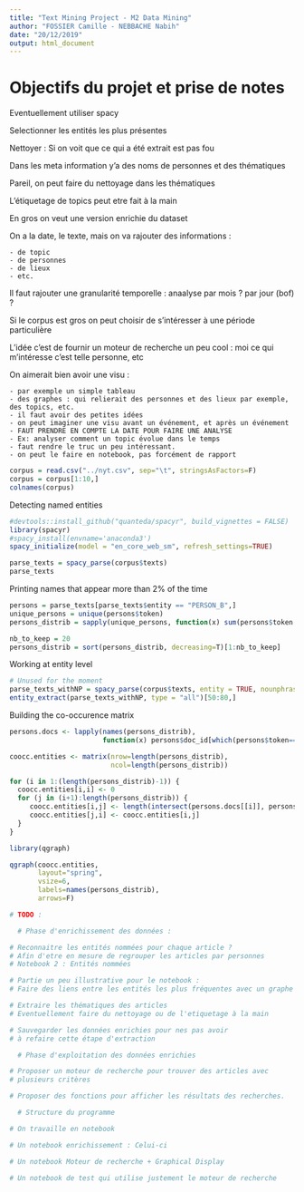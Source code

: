 ---
title: "Text Mining Project - M2 Data Mining"
author: "FOSSIER Camille - NEBBACHE Nabih"
date: "20/12/2019"
output: html_document
---

# Objectifs du projet et prise de notes

Eventuellement utiliser spacy

Selectionner les entités les plus présentes

Nettoyer : Si on voit que ce qui a été extrait est pas fou

Dans les meta information y'a des noms de personnes et des thématiques

Pareil, on peut faire du nettoyage dans les thématiques

L'étiquetage de topics peut etre fait à la main

En gros on veut une version enrichie du dataset

On a la date, le texte, mais on va rajouter des informations :

	- de topic
	- de personnes
	- de lieux
	- etc.

Il faut rajouter une granularité temporelle : anaalyse par mois ? par jour (bof) ?

Si le corpus est gros on peut choisir de s'intéresser à une période particulière

L'idée c'est de fournir un moteur de recherche un peu cool : moi ce qui m'intéresse c'est telle personne, etc

On aimerait bien avoir une visu :

	- par exemple un simple tableau
	- des graphes : qui relierait des personnes et des lieux par exemple, des topics, etc.
	- il faut avoir des petites idées
	- on peut imaginer une visu avant un événement, et après un événement
	- FAUT PRENDRE EN COMPTE LA DATE POUR FAIRE UNE ANALYSE
	- Ex: analyser comment un topic évolue dans le temps
	- faut rendre le truc un peu intéressant.
	- on peut le faire en notebook, pas forcément de rapport

```{r}
corpus = read.csv("../nyt.csv", sep="\t", stringsAsFactors=F)
corpus = corpus[1:10,]
colnames(corpus)
```

Detecting named entities

```{r}
#devtools::install_github("quanteda/spacyr", build_vignettes = FALSE)
library(spacyr)
#spacy_install(envname='anaconda3')
spacy_initialize(model = "en_core_web_sm", refresh_settings=TRUE)

parse_texts = spacy_parse(corpus$texts)
parse_texts
```

Printing names that appear more than 2% of the time

```{r}
persons = parse_texts[parse_texts$entity == "PERSON_B",]
unique_persons = unique(persons$token)
persons_distrib = sapply(unique_persons, function(x) sum(persons$token == x))

nb_to_keep = 20
persons_distrib = sort(persons_distrib, decreasing=T)[1:nb_to_keep]
```

Working at entity level

```{r}
# Unused for the moment
parse_texts_withNP = spacy_parse(corpus$texts, entity = TRUE, nounphrase = TRUE)
entity_extract(parse_texts_withNP, type = "all")[50:80,]
```

Building the co-occurence matrix

```{r}
persons.docs <- lapply(names(persons_distrib),
                       function(x) persons$doc_id[which(persons$token==x)])

coocc.entities <- matrix(nrow=length(persons_distrib),
                         ncol=length(persons_distrib))

for (i in 1:(length(persons_distrib)-1)) {
  coocc.entities[i,i] <- 0
  for (j in (i+1):length(persons_distrib)) {
     coocc.entities[i,j] <- length(intersect(persons.docs[[i]], persons.docs[[j]]))
     coocc.entities[j,i] <- coocc.entities[i,j]
  }
}

library(qgraph)

qgraph(coocc.entities,
       layout="spring",
       vsize=6,
       labels=names(persons_distrib),
       arrows=F)

```

```{r}
# TODO :

  # Phase d'enrichissement des données :

# Reconnaitre les entités nommées pour chaque article ?
# Afin d'etre en mesure de regrouper les articles par personnes
# Notebook 2 : Entités nommées

# Partie un peu illustrative pour le notebook :
# Faire des liens entre les entités les plus fréquentes avec un graphe (qgraph)

# Extraire les thématiques des articles
# Eventuellement faire du nettoyage ou de l'etiquetage à la main

# Sauvegarder les données enrichies pour nes pas avoir
# à refaire cette étape d'extraction

  # Phase d'exploitation des données enrichies

# Proposer un moteur de recherche pour trouver des articles avec
# plusieurs critères

# Proposer des fonctions pour afficher les résultats des recherches.

  # Structure du programme

# On travaille en notebook

# Un notebook enrichissement : Celui-ci

# Un notebook Moteur de recherche + Graphical Display

# Un notebook de test qui utilise justement le moteur de recherche

```

